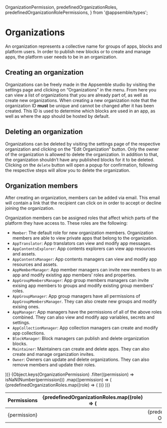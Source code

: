   OrganizationPermission,
  predefinedOrganizationRoles,
  predefinedOrganizationRolePermissions,
} from '@appsemble/types';

# Organizations

An organization represents a collective name for groups of apps, blocks and platform users. In order
to publish new blocks or to create and manage apps, the platform user needs to be in an
organization.

## Creating an organization

Organizations can be freely made in the Appsemble studio by visiting the settings page and clicking
on “Organizations” in the menu. From here you can view a list of organizations that you are already
part of, as well as create new organizations. When creating a new organization note that the
organization ID **must** be unique and cannot be changed after it has been created. This ID is used
to determine which blocks are used in an app, as well as where the app should be hosted by default.

## Deleting an organization

Organizations can be deleted by visiting the settings page of the respective organization and
clicking on the “Edit Organization” button. Only the owner of the organization is allowed to delete
the organization. In addition to that, the organization shouldn’t have any published blocks for it
to be deleted. Clicking on the `delete` button will open a popup for confirmation, following the
respective steps will allow you to delete the organization.

## Organization members

After creating an organization, members can be added via email. This email will contain a link that
the recipient can click on in order to accept or decline joining the organization.

Organization members can be assigned roles that affect which parts of the platform they have access
to. These roles are the following:

- `Member`: The default role for new organization members. Organization members are able to view
  private apps that belong to the organization.
- `AppTranslator`: App translators can view and modify app messages.
- `AppContentsExplorer`: App contents explorers can view app resources and assets.
- `AppContentsManager`: App contents managers can view and modify app resources and assets.
- `AppMemberManager`: App member managers can invite new members to an app and modify existing app
  members’ roles and properties.
- `AppGroupMembersManager`: App group members managers can invite exising app members to groups and
  modify existing group members’ roles.
- `AppGroupManager`: App group managers have all permissions of `AppGroupMembersManager`. They can
  also create new groups and modify exising ones.
- `AppManager`: App managers have the permissions of all of the above roles combined. They can also
  view and modify app variables, secrets and settings.
- `AppCollectionManager`: App collection managers can create and modify app collections.
- `BlockManager`: Block managers can publish and delete organization blocks.
- `Maintainer`: Maintainers can create and delete apps. They can also create and manage organization
  invites.
- `Owner`: Owners can update and delete organizations. They can also remove members and update their
  roles.

<div style={{ overflowX: 'auto' }}>
  <table>
    <thead>
      <tr>
        <th>Permissions</th>
        <th />
        {predefinedOrganizationRoles.map((role) => (
          <th key={role}>{role}</th>
        ))}
      </tr>
    </thead>
    <tbody>
      {Object.keys(OrganizationPermission)
        .filter((permission) => isNaN(Number(permission)))
        .map((permission) => (
          <tr key={permission}>
            <td>{permission}</td>
            <td>
              <i
                title={useIntl().formatMessage(messages[permission])}
                flow="right"
                className="fa fa-circle-question"
              />
            </td>
            {predefinedOrganizationRoles.map((role) => (
              <td key={role} align="center">
                {predefinedOrganizationRolePermissions[role].includes(
                  OrganizationPermission[permission],
                )
                  ? '✓'
                  : ''}
              </td>
            ))}
          </tr>
        ))}
    </tbody>
  </table>
</div>
